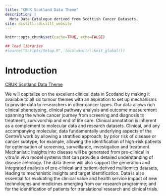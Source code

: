 ```yaml
---
title: "CRUK Scotland Data Theme"
description: |
  Meta Data Catalogue derived from Scottish Cancer Datasets.
site: distill::distill_website
---
```


```r
knitr::opts_chunk$set(cache=TRUE, echo=FALSE)

## load libraries
#source("Scripts/Setup.R", local=knitr::knit_global())
```

# Introduction

:::{.boxy .boxy-myinfo}

[CRUK Scotland Data Theme](https://www.crukscotlandcentre.ac.uk/research/data-team)

We will capitalize on the excellent clinical data in Scotland by making it available to all six tumour themes with an aspiration to set up mechanisms to provide data to researchers in other cancer types. Our data allows rich clinical phenotyping, clinical pathway analysis and outcome measurement spanning the whole cancer journey from screening and diagnosis to treatment, survivorship and end of life care. Clinical annotation is inherent as a complement to molecular data and research datasets. Clinical, and any accompanying molecular, data fundamentally underlying aspects of the Centre’s work by allowing a stratified approach; by prior risk of disease or cancer subtype, for example, allowing the identification of high-risk patients for optimisation of screening, surveillance, investigation and treatment. Mechanistic insights into disease will be generated from pre-clinical in vitro/in vivo model systems that can provide a detailed understanding of disease aetiology. The data theme will also support the generation and integrated analysis of pre-clinical and patient-derived multiomics datasets, leading to mechanistic insights and target identification. Data is also essential for evaluating the clinical value and health service impact of new technologies and medicines emerging from our research programme; and for the identification of patients for translational research and clinical trials.

:::
